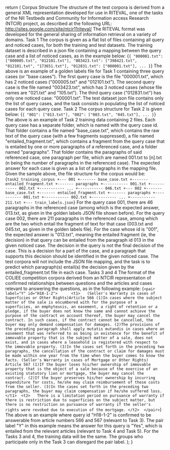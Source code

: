 
  return (
    <Container>
      <Typography variant="h3" component="h2" gutterBottom>
        Corpus Structure
      </Typography>
      <Typography variant="body1" paragraph>
        The structure of the test corpora is derived from a general XML representation developed for use in RITEVAL, one of the tasks of the NII Testbeds and Community for Information access Research (NTCIR) project, as described at the following URL:
      </Typography>
      <Typography variant="body1" paragraph>
        <a href="http://sites.google.com/site/ntcir11riteval/" target="_blank" rel="noopener noreferrer">
          http://sites.google.com/site/ntcir11riteval/
        </a>
      </Typography>
      <Typography variant="body1" paragraph>
        The RITEVAL format was developed for the general sharing of information retrieval on a variety of domains.
      </Typography>
      <Typography variant="h4" component="h3" gutterBottom>
        Task 1
      </Typography>
      <Typography variant="body1" paragraph>
        The corpus is given as a flat list of files containing all query and noticed cases, for both the training and test datasets. The training dataset is described in a json file containing a mapping between the query case and a list of noticed cases, as in the example below:
      </Typography>
      <Typography variant="body1" component="pre">
        {`{
  "000001.txt": ["000005.txt", "012101.txt"],
  "003423.txt": ["398421.txt", "012101.txt", "173651.txt"],
  "012831.txt": ["000001.txt"],
  ...
}`}
      </Typography>
      <Typography variant="body1" paragraph>
        The above is an example of a golden labels file for Task 1 containing three query cases (or "base cases"). The first query case is the file "000001.txt", which has 2 noticed cases ("000005.txt" and "012101.txt"). The second query case is the file named "003423.txt", which has 3 noticed cases (whose file names are "021.txt" and "105.txt"). The third query case ("012831.txt") has only one noticed case: "000001.txt".
      </Typography>
      <Typography variant="body1" paragraph>
        The test dataset json file contains only the list of query cases, and the task consists in populating the list of noticed cases for each query case.
      </Typography>
      <Typography variant="h4" component="h3" gutterBottom>
        Task 2
      </Typography>
      <Typography variant="body1" paragraph>
        The corpus structure for Task 2 is given below:
      </Typography>
      <Typography variant="body1" component="pre">
        {`{
  "001": ["013.txt"],
  "002": ["003.txt", "045.txt"],
  ...
}`}
      </Typography>
      <Typography variant="body1" paragraph>
        The above is an example of Task 2 training data containing 2 files. Each query case has a separate folder, which is named with the query case id. That folder contains a file named "base_case.txt", which contains the raw text of the query case (with a few fragments suppressed), a file named "entailed_fragment.txt", which contains a fragment from the query case that is entailed by one or more paragraphs of a referenced case, and a folder named "paragraphs". That folder contains the paragraphs of said referenced case, one paragraph per file, which are named 001.txt to [n].txt (n being the number of paragraphs in the referenced case). The expected answer for each case is given as a list of paragraphs in the mapping file.
      </Typography>
      <Typography variant="body1" paragraph>
        Given the sample above, the file structure for the corpus would be:
      </Typography>
      <Typography variant="body1" component="pre">
        {`task2_training_corpus
+--- 001
+------- base_case.txt
+------- entailed_fragment.txt
+------- paragraphs
+----------- 001.txt
+----------- 002.txt
+----------- ...
+----------- 046.txt
+--- 002
+------- base_case.txt
+------- entailed_fragment.txt
+------- paragraphs
+----------- 001.txt
+----------- 002.txt
+----------- ...
+----------- 211.txt
+--- train_labels.json`}
      </Typography>
      <Typography variant="body1" paragraph>
        For the query case 001, there are 46 paragraphs in the referenced case (among which is the expected answer, 013.txt, as given in the golden labels JSON file shown before). For the query case 002, there are 211 paragraphs in the referenced case, among which are the two which entail the fragment of text for that case (003.txt and 045.txt, as given in the golden labels file). For the case whose id is "001", the expected answer is "013.txt", meaning the entailed fragment (ie, the decision) in that query can be entailed from the paragraph id 013 in the given noticed case. The decision in the query is not the final decision of the case. This is a decision for a part of the case, and a paragraph that supports this decision should be identified in the given noticed case. The test corpora will not include the JSON file mapping, and the task is to predict which paragraph(s) entail(s) the decision given by the entailed_fragment.txt file in each case.
      </Typography>
      <Typography variant="h4" component="h3" gutterBottom>
        Tasks 3 and 4
      </Typography>
      <Typography variant="body1" paragraph>
        The format of the COLIEE competition corpora derived from an NTCIR representation of confirmed relationships between questions and the articles and cases relevant to answering the questions, as in the following example:
      </Typography>
      <Typography variant="body1" component="pre">
        {`<pair label="Y" id="H18-1-2">		
  <t1>	
    (Seller's Warranty in cases of Superficies or Other Rights)Article 566
    (1)In cases where the subject matter of the sale is encumbered with for the purpose of a superficies, an emphyteusis, an easement, a right of retention or a pledge, if the buyer does not know the same and cannot achieve the purpose of the contract on account thereof, the buyer may cancel the contract. In such cases, if the contract cannot be cancelled, the buyer may only demand compensation for damages.
    (2)The provisions of the preceding paragraph shall apply mutatis mutandis in cases where an easement that was referred to as being in existence for the benefit of immovable property that is the subject matter of a sale, does not exist, and in cases where a leasehold is registered with respect to the immovable property.
    (3)In the cases set forth in the preceding two paragraphs, the cancellation of the contract or claim for damages must be made within one year from the time when the buyer comes to know the facts.
    (Seller's Warranty in cases of Mortgage or Other Rights) Article 567
    (1)If the buyer loses his/her ownership of immovable property that is the object of a sale because of the exercise of an existing statutory lien or mortgage, the buyer may cancel the contract.
    (2)If the buyer preserves his/her ownership by incurring expenditure for costs, he/she may claim reimbursement of those costs from the seller.
    (3)In the cases set forth in the preceding two paragraphs, the buyer may claim compensation if he/she suffered loss.
  </t1>	
  <t2>	
    There is a limitation period on pursuance of warranty if there is restriction due to superficies on the subject matter, but there is no restriction on pursuance of warranty if the seller's rights were revoked due to execution of the mortgage.
  </t2>	
</pair>`}
      </Typography>
      <Typography variant="body1" paragraph>
        The above is an example where query id "H18-1-2" is confirmed to be answerable from article numbers 566 and 567 (relevant to Task 3). The pair label "Y" in this example means the answer for this query is "Yes", which is entailed from the relevant articles (relevant to Task 4 and Task 5).
      </Typography>
      <Typography variant="body1" paragraph>
        For the Tasks 3 and 4, the training data will be the same. The groups who participate only in the Task 3 can disregard the pair label.
      </Typography>
    </Container>
  );
}
